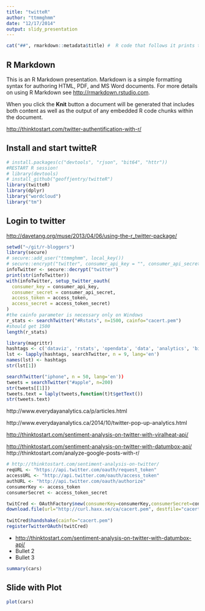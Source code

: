 ```yaml
---
title: "twitteR"
author: "ttmmghmm"
date: "12/17/2014"
output: slidy_presentation
---
```


```r
cat("##", rmarkdown::metadata$title) #  R code that follows it prints the title as this sort of [second-level] header.
```

## R Markdown

This is an R Markdown presentation. Markdown is a simple formatting syntax for authoring HTML, PDF, and MS Word documents. For more details on using R Markdown see <http://rmarkdown.rstudio.com>.

When you click the **Knit** button a document will be generated that includes both content as well as the output of any embedded R code chunks within the document.

<http://thinktostart.com/twitter-authentification-with-r/>

## Install and start twitteR
```r
# install.packages(c("devtools", "rjson", "bit64", "httr"))
#RESTART R session!
# library(devtools)
# install_github("geoffjentry/twitteR")
library(twitteR)
library(dplyr)
library("wordcloud")
library("tm")
```

## Login to twitter
<http://davetang.org/muse/2013/04/06/using-the-r_twitter-package/>
```r
setwd("~/git/r-bloggers")
library(secure)
# secure::add_user("ttmmghmm", local_key())
# secure::encrypt("twitter", consumer_api_key = "", consumer_api_secret = "", access_token = "", access_token_secret = "" )
infoTwitter <- secure::decrypt("twitter")
print(str(infoTwitter))
with(infoTwitter, setup_twitter_oauth(
  consumer_key = consumer_api_key, 
  consumer_secret = consumer_api_secret, 
  access_token = access_token, 
  access_secret = access_token_secret) 
)
#the cainfo parameter is necessary only on Windows
r_stats <- searchTwitter("#Rstats", n=1500, cainfo="cacert.pem")
#should get 1500
length(r_stats)

```

```r
library(magrittr)
hashtags <- c('dataviz', 'rstats', 'opendata', 'data', 'analytics', 'bigdata', 'spark', 'sparkr')
lst <- lapply(hashtags, searchTwitter, n = 9, lang='en')
names(lst) <- hashtags
str(lst[1])
```


```r
searchTwitter("iphone", n = 50, lang='en'))
tweets = searchTwitter("#apple", n=200)
str(tweets[[1]])
tweets.text = laply(tweets,function(t)t$getText())
str(tweets.text)
```

 
http://www.everydayanalytics.ca/p/articles.html
 
http://www.everydayanalytics.ca/2014/10/twitter-pop-up-analytics.html

<http://thinktostart.com/sentiment-analysis-on-twitter-with-viralheat-api/>

<http://thinktostart.com/sentiment-analysis-on-twitter-with-datumbox-api/>
http://thinktostart.com/analyze-google-posts-with-r/

```r
# http://thinktostart.com/sentiment-analysis-on-twitter/
reqURL <- "https://api.twitter.com/oauth/request_token"
accessURL <- "http://api.twitter.com/oauth/access_token"
authURL <- "http://api.twitter.com/oauth/authorize"
consumerKey <- access_token
consumerSecret <- access_token_secret

twitCred <- OAuthFactory$new(consumerKey=consumerKey,consumerSecret=consumerSecret,requestURL=reqURL,accessURL=accessURL,authURL=authURL) 
download.file(url="http://curl.haxx.se/ca/cacert.pem", destfile="cacert.pem")
 
twitCred$handshake(cainfo="cacert.pem")
registerTwitterOAuth(twitCred)
```



- <http://thinktostart.com/sentiment-analysis-on-twitter-with-datumbox-api/>
- Bullet 2
- Bullet 3


```r
summary(cars)
```

## Slide with Plot

```r
plot(cars)
```

